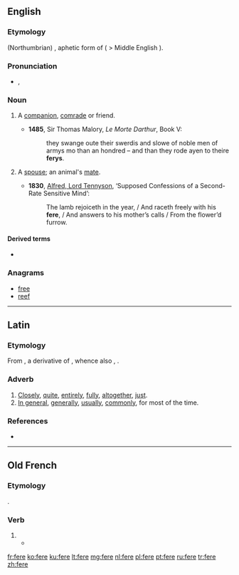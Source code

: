 ==English==

===Etymology===
{{etyl|ang}} (Northumbrian) {{term|færa|fǣra}}, aphetic form of {{term|gefera|ġefēra|lang=ang}} ( > Middle English {{term|y-fere}}).

===Pronunciation===
* {{IPA|/fɪə/}}, {{SAMPA|/fI@/}}

===Noun===
{{en-noun}}

# {{dialectal|or|obsolete}} A [[companion]], [[comrade]] or friend.
#* '''1485''', Sir Thomas Malory, ''Le Morte Darthur'', Book V:
#*: they swange oute their swerdis and slowe of noble men of armys mo than an hondred – and than they rode ayen to theire '''ferys'''.
# {{archaic}} A [[spouse]]; an animal's [[mate]].
#* '''1830''', [[w:Alfred_Tennyson%2C_1st_Baron_Tennyson|Alfred, Lord Tennyson]], ‘Supposed Confessions of a Second-Rate Sensitive Mind’:
#*: The lamb rejoiceth in the year, / And raceth freely with his '''fere''', / And answers to his mother’s calls / From the flower’d furrow.

====Derived terms====
* {{l|en|ferede}}

===Anagrams===
* [[free]]
* [[reef]]

----

==Latin==

===Etymology===
From {{proto|Indo-European|dʰer-o-|tight, close by|lang=la}}, a derivative of {{proto|Indo-European|title=|dʰer-|to hold|lang=la}}, whence also {{term|firmus|lang=la}}, {{term|ferme|fermē|lang=la}}.

===Adverb===
{{la-adv|ferē||-}}

# [[closely|Closely]], [[quite]], [[entirely]], [[fully]], [[altogether]], [[just]].
# [[in general|In general]], [[generally]], [[usually]], [[commonly]], for most of the time.

===References===
* {{R:L&S}}

----

==Old French==

===Etymology===
{{etyl|la|fro}} {{term|facio|faciō|lang=la}}.

===Verb===
{{head|fro|verb}}

# {{alternative form of|faire|lang=fro}}
#* {{quote-book|year=circa 1180,|title=[[s:fr:Perceval ou le conte du Graal|Perceval ou le conte du Graal]]|author=[[wikipedia:Chrétien de Troyes|Chrétien de Troyes]]|passage=Sire, vostre prisoniers sui<br />por '''fere''' ce que vos voldroiz|translation=Sire, I am your prisoner<br />To do what you desire}}

[[fr:fere]]
[[ko:fere]]
[[ku:fere]]
[[lt:fere]]
[[mg:fere]]
[[nl:fere]]
[[pl:fere]]
[[pt:fere]]
[[ru:fere]]
[[tr:fere]]
[[zh:fere]]